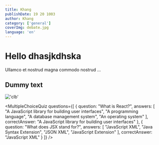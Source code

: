 ```yaml
---
title: Khang
publishDate: 19 20 1003
author: Khang
category: ['general']
coverImg: debate.jpg
language: 'en'
---
```


# Hello dhasjkdhska
Ullamco et nostrud magna commodo nostrud ...
## Dummy text

!['clb'](post-01/clb.jpg)

<YouTube id="dQw4w9WgXcQ"/>

<MultipleChoiceQuiz
  questions={[
    {
      question: "What is React?",
      answers: [
        "A JavaScript library for building user interfaces",
        "A programming language",
        "A database management system",
        "An operating system"
      ],
      correctAnswer: "A JavaScript library for building user interfaces"
    },
    {
      question: "What does JSX stand for?",
      answers: [
        "JavaScript XML",
        "Java Syntax Extension",
        "JSON XML",
        "JavaScript Extension"
      ],
      correctAnswer: "JavaScript XML"
    }
  ]}
/>

<Slider min={0} max={10} step={1} />


